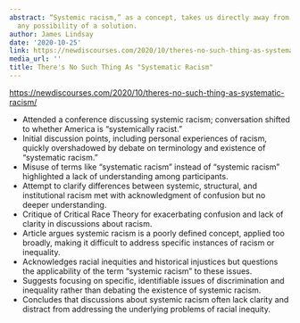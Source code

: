 ```yaml
---
abstract: “Systemic racism,” as a concept, takes us directly away from clarity and
  any possibility of a solution.
author: James Lindsay
date: '2020-10-25'
link: https://newdiscourses.com/2020/10/theres-no-such-thing-as-systematic-racism/
media_url: ''
title: There's No Such Thing As "Systematic Racism"
---
```

<https://newdiscourses.com/2020/10/theres-no-such-thing-as-systematic-racism/>

- Attended a conference discussing systemic racism; conversation shifted to whether America is "systemically racist."
- Initial discussion points, including personal experiences of racism, quickly overshadowed by debate on terminology and existence of "systematic racism."
- Misuse of terms like "systematic racism" instead of "systemic racism" highlighted a lack of understanding among participants.
- Attempt to clarify differences between systemic, structural, and institutional racism met with acknowledgment of confusion but no deeper understanding.
- Critique of Critical Race Theory for exacerbating confusion and lack of clarity in discussions about racism.
- Article argues systemic racism is a poorly defined concept, applied too broadly, making it difficult to address specific instances of racism or inequality.
- Acknowledges racial inequities and historical injustices but questions the applicability of the term "systemic racism" to these issues.
- Suggests focusing on specific, identifiable issues of discrimination and inequality rather than debating the existence of systemic racism.
- Concludes that discussions about systemic racism often lack clarity and distract from addressing the underlying problems of racial inequity.